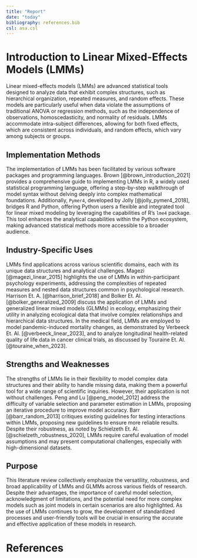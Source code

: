 ```yaml
---
title: "Report"
date: "today"
bibliography: references.bib
csl: asa.csl
---
```


# **Introduction to Linear Mixed-Effects Models (LMMs)**

Linear mixed-effects models (LMMs) are advanced statistical tools designed to analyze data that exhibit complex structures, such as hierarchical organization, repeated measures, and random effects. These models are particularly useful when data violate the assumptions of traditional ANOVA or regression methods, such as the independence of observations, homoscedasticity, and normality of residuals. LMMs accommodate intra-subject differences, allowing for both fixed effects, which are consistent across individuals, and random effects, which vary among subjects or groups.

## **Implementation Methods**

The implementation of LMMs has been facilitated by various software packages and programming languages. Brown [@brown_introduction_2021] provides a comprehensive guide to implementing LMMs in R, a widely used statistical programming language, offering a step-by-step walkthrough of model syntax without delving deeply into complex mathematical foundations. Additionally, `Pymer4`, developed by Jolly [@jolly_pymer4_2018], bridges R and Python, offering Python users a flexible and integrated tool for linear mixed modeling by leveraging the capabilities of R's `lme4` package. This tool enhances the analytical capabilities within the Python ecosystem, making advanced statistical methods more accessible to a broader audience.

## **Industry-Specific Uses**

LMMs find applications across various scientific domains, each with its unique data structures and analytical challenges. Magezi [@magezi_linear_2015] highlights the use of LMMs in within-participant psychology experiments, addressing the complexities of repeated measures and nested data structures common in psychological research. Harrison Et. A. [@harrison_brief_2018] and Bolker Et. Al. [@bolker_generalized_2009] discuss the application of LMMs and generalized linear mixed models (GLMMs) in ecology, emphasizing their utility in analyzing ecological data that involve complex relationships and hierarchical data structures. In the medical field, LMMs are employed to model pandemic-induced mortality changes, as demonstrated by Verbeeck Et. Al. [@verbeeck_linear_2023], and to analyze longitudinal health-related quality of life data in cancer clinical trials, as discussed by Touraine Et. Al. \[@touraine_when_2023\].

## **Strengths and Weaknesses**

The strengths of LMMs lie in their flexibility to model complex data structures and their ability to handle missing data, making them a powerful tool for a wide range of scientific inquiries. However, their application is not without challenges. Peng and Lu [@peng_model_2012] address the difficulty of variable selection and parameter estimation in LMMs, proposing an iterative procedure to improve model accuracy. Barr [@barr_random_2013] critiques existing guidelines for testing interactions within LMMs, proposing new guidelines to ensure more reliable results. Despite their robustness, as noted by Schielzeth Et. Al. \[@schielzeth_robustness_2020\], LMMs require careful evaluation of model assumptions and may present computational challenges, especially with high-dimensional datasets.

## **Purpose**

This literature review collectively emphasize the versatility, robustness, and broad applicability of LMMs and GLMMs across various fields of research. Despite their advantages, the importance of careful model selection, acknowledgment of limitations, and the potential need for more complex models such as joint models in certain scenarios are also highlighted. As the use of LMMs continues to grow, the development of standardized processes and user-friendly tools will be crucial in ensuring the accurate and effective application of these models in research.

# **References**

::: {#refs}
:::
